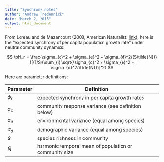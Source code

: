 ```yaml
---
title: "Synchrony notes"
author: "Andrew Tredennick"
date: "March 2, 2015"
output: html_document
---
```


From Loreau and de Mazancourt (2008, American Naturalist: [link](http://www.cbtm-moulis.com/fichiers_site/a2992ctm/contenu_pages/loreau_de_mazancourt_am_nat_2008.pdf)), here is the "expected synchrony of per capita population growth rate" under neutral community dynamics:

$$
\phi_r = \frac{\sigma_{c}^2 + \sigma_{e}^2 + \sigma_{d}^2/(S\tilde{N})}
              {[(1/S)(\sum_{i} \sqrt{\sigma_{c}^2 + \sigma_{e}^2 + \sigma_{d}^2/\tilde{N}})]^2}
$$

Here are parameter definitions:

| Parameter | Definition |
| --------- | ---------- |
| $\phi_{r}$ | expected synchrony in per capita growth rates |
| $\sigma_{c}$ | community response variance (see definition below) |
| $\sigma_{e}$ | environmental variance (equal among species) |
| $\sigma_{d}$ | demographic variance (equal among species) |
| $S$ | species richness in community |
| $\tilde{N}$ | harmonic temporal mean of population or community size |

